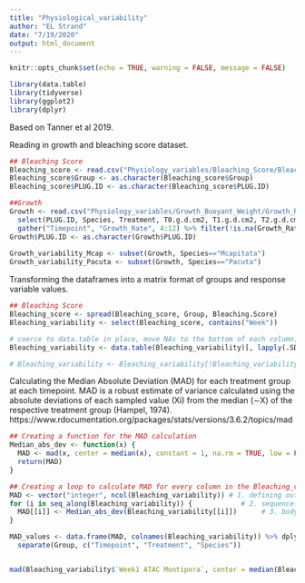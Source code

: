 ```yaml
---
title: "Physiological_variability"
author: "EL Strand"
date: "7/19/2020"
output: html_document
---
```


```r
knitr::opts_chunk$set(echo = TRUE, warning = FALSE, message = FALSE)

library(data.table)
library(tidyverse)
library(ggplot2)
library(dplyr)
```

Based on Tanner et al 2019.

Reading in growth and bleaching score dataset.
```r
## Bleaching Score
Bleaching_score <- read.csv("Physiology_variables/Bleaching_Score/Bleaching_Score.csv", header=T, sep=",", na.string="NA") 
Bleaching_score$Group <- as.character(Bleaching_score$Group)
Bleaching_score$PLUG.ID <- as.character(Bleaching_score$PLUG.ID)

##Growth
Growth <- read.csv("Physiology_variables/Growth_Buoyant_Weight/Growth_Rates.csv") %>%
  select(PLUG.ID, Species, Treatment, T0.g.d.cm2, T1.g.d.cm2, T2.g.d.cm2, T3.g.d.cm2, T4.g.d.cm2, T5.g.d.cm2, T6.g.d.cm2, T7.g.d.cm2, T8.g.d.cm2) %>%
  gather("Timepoint", "Growth_Rate", 4:12) %>% filter(!is.na(Growth_Rate))
Growth$PLUG.ID <- as.character(Growth$PLUG.ID)
  
Growth_variability_Mcap <- subset(Growth, Species=="Mcapitata")
Growth_variability_Pacuta <- subset(Growth, Species=="Pacuta")
```

Transforming the dataframes into a matrix format of groups and response variable values.
```r
## Bleaching Score
Bleaching_score <- spread(Bleaching_score, Group, Bleaching.Score) 
Bleaching_variability <- select(Bleaching_score, contains("Week")) 

# coerce to data.table in place, move NAs to the bottom of each column, maintain the original order of non-NA values
Bleaching_variability <- data.table(Bleaching_variability)[, lapply(.SD, function(x) x[order(is.na(x))])]

# Bleaching_variability <- Bleaching_variability[!Bleaching_variability[, Reduce(`&`, lapply(.SD, is.na))]]
```


Calculating the Median Absolute Deviation (MAD) for each treatment group at each timepoint.
MAD is a robust estimate of variance calculated using the absolute deviations of each sampled value (Xi) from the median (∼X) of the respective treatment group (Hampel, 1974).
https://www.rdocumentation.org/packages/stats/versions/3.6.2/topics/mad
```r
## Creating a function for the MAD calculation
Median_abs_dev <- function(x) {
  MAD <- mad(x, center = median(x), constant = 1, na.rm = TRUE, low = FALSE, high = FALSE)
  return(MAD)
}

## Creating a loop to calculate MAD for every column in the Bleaching_variability dataframe
MAD <- vector("integer", ncol(Bleaching_variability)) # 1. defining output as a new list
for (i in seq_along(Bleaching_variability)) {            # 2. sequence: for every column in the dataframe, do what is defined in #3
  MAD[[i]] <- Median_abs_dev(Bleaching_variability[[i]])      # 3. body: function desired during the loop
}

MAD_values <- data.frame(MAD, colnames(Bleaching_variability)) %>% dplyr::rename(Group = colnames.Bleaching_variability.) %>%
  separate(Group, c("Timepoint", "Treatment", "Species"))


mad(Bleaching_variability$`Week1 ATAC Montipora`, center = median(Bleaching_variability$`Week1 ATAC Montipora`), constant = 1, na.rm = TRUE, low = FALSE, high = FALSE)
```
